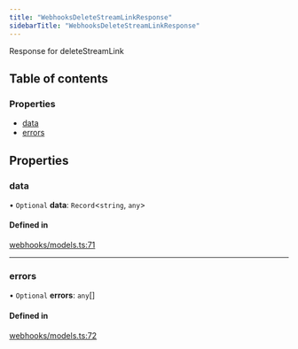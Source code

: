 ```yaml
---
title: "WebhooksDeleteStreamLinkResponse"
sidebarTitle: "WebhooksDeleteStreamLinkResponse"
---
```


Response for deleteStreamLink

## Table of contents

### Properties

- [data](/xdks/typescript/reference/interfaces/WebhooksDeleteStreamLinkResponse#data)
- [errors](/xdks/typescript/reference/interfaces/WebhooksDeleteStreamLinkResponse#errors)

## Properties

### data

• `Optional` **data**: `Record`\<`string`, `any`\>

#### Defined in

[webhooks/models.ts:71](https://github.com/xdevplatform/xdk/blob/298ca9350d035e40e7c8ee0753c50052819a41e2/xdk/typescript/src/webhooks/models.ts#L71)

___

### errors

• `Optional` **errors**: `any`[]

#### Defined in

[webhooks/models.ts:72](https://github.com/xdevplatform/xdk/blob/298ca9350d035e40e7c8ee0753c50052819a41e2/xdk/typescript/src/webhooks/models.ts#L72)
